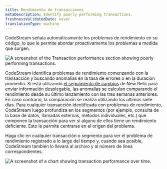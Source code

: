 ```yaml
---
title: Rendimiento de transacciones
metaDescription: Identify poorly performing transactions.
freshnessValidatedDate: never
translationType: machine
---
```


CodeStream señala automáticamente los problemas de rendimiento en su código, lo que le permite abordar proactivamente los problemas a medida que surgen.

<img
  title="Transaction performance section showing poorly performing transactions"
  alt="A screenshot of the Transaction performance section showing poorly performing transactions."
  src="/images/codestream_screenshot-crop_code-level-anomalies.webp"
/>

CodeStream identifica problemas de rendimiento comenzando con la transacción y buscando anomalías en la tasa de errores o en la duración promedio. Si está utilizando [el seguimiento de cambios](/docs/change-tracking/change-tracking-introduction/) de New Relic para enviar información desplegable, las anomalías se calculan comparando el rendimiento desde su último lanzamiento con las tres semanas anteriores. En caso contrario, la comparación se realiza utilizando los últimos siete días. Para cualquier transacción identificada con problemas de rendimiento, CodeStream luego profundiza en los segmentos (por ejemplo, consulta de la base de datos, llamadas externas, métodos individuales, etc.) que componen la transacción para ver si alguno de ellos tiene un rendimiento deficiente. Esto le permite centrarse en el origen del problema.

Haga clic en cualquier transacción o segmento para ver el problema de rendimiento registrado a lo largo del tiempo y, cuando sea posible, CodeStream también lo llevará al archivo y al número de línea correspondientes.

<img
  title="Chart of transaction performance over time"
  alt="A screenshot of a chart showing transaction performance over time."
  src="/images/codestream_screenshot-crop_anomalous-duration.webp"
/>
